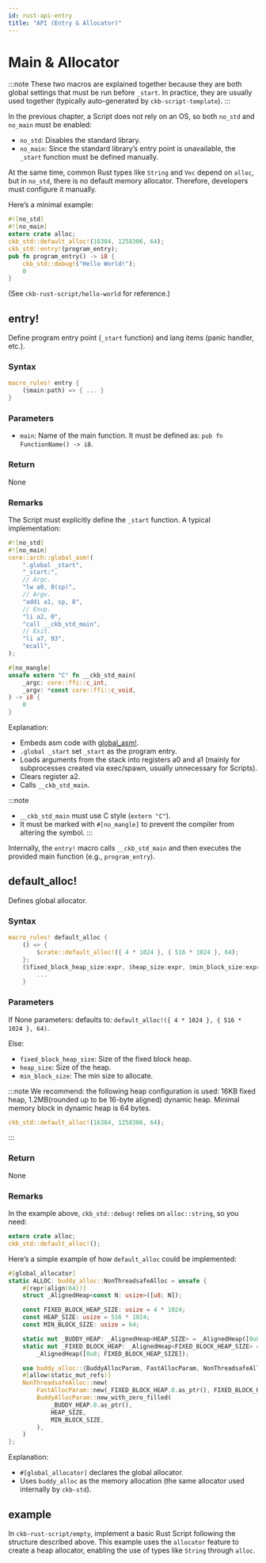 ```yaml
---
id: rust-api-entry
title: "API (Entry & Allocator)"
---
```



# Main & Allocator

:::note
These two macros are explained together because they are both global settings that must be run before `_start`. In practice, they are usually used together (typically auto-generated by `ckb-script-template`).
:::

In the previous chapter, a Script does not rely on an OS, so both `no_std` and `no_main` must be enabled:

- `no_std`: Disables the standard library.
- `no_main`: Since the standard library’s entry point is unavailable, the `_start` function must be defined manually.

At the same time, common Rust types like `String` and `Vec` depend on `alloc`, but in `no_std`, there is no default memory allocator. Therefore, developers must configure it manually.

Here’s a minimal example:

```rust
#![no_std]
#![no_main]
extern crate alloc;
ckb_std::default_alloc!(16384, 1258306, 64);
ckb_std::entry!(program_entry);
pub fn program_entry() -> i8 {
    ckb_std::debug!("Hello World!");
    0
}
```

(See `ckb-rust-script/hello-world` for reference.)

## entry!

Define program entry point (`_start` function) and lang items (panic handler, etc.).

### Syntax

```rust
macro_rules! entry {
    ($main:path) => { ... }
}
```

### Parameters

- `main`: Name of the main function. It must be defined as: `pub fn FunctionName() -> i8`.

### Return

None

### Remarks

The Script must explicitly define the `_start` function. A typical implementation:

```rust
#![no_std]
#![no_main]
core::arch::global_asm!(
    ".global _start",
    "_start:",
    // Argc.
    "lw a0, 0(sp)",
    // Argv.
    "addi a1, sp, 8",
    // Envp.
    "li a2, 0",
    "call __ckb_std_main",
    // Exit.
    "li a7, 93",
    "ecall",
);

#[no_mangle]
unsafe extern "C" fn __ckb_std_main(
    _argc: core::ffi::c_int,
    _argv: *const core::ffi::c_void,
) -> i8 {
    0
}
```

Explanation:

- Embeds asm code with [global_asm!](https://doc.rust-lang.org/reference/inline-assembly.html).
- `.global _start` set `_start` as the program entry.
- Loads arguments from the stack into registers a0 and a1 (mainly for subprocesses created via exec/spawn, usually unnecessary for Scripts).
- Clears register a2.
- Calls `__ckb_std_main`.

:::note

- `__ckb_std_main` must use C style (`extern "C"`).
- It must be marked with `#[no_mangle]` to prevent the compiler from altering the symbol.
  :::

Internally, the `entry!` macro calls `__ckb_std_main` and then executes the provided main function (e.g., `program_entry`).

## default_alloc!

Defines global allocator.

### Syntax

```rust
macro_rules! default_alloc {
    () => {
        $crate::default_alloc!({ 4 * 1024 }, { 516 * 1024 }, 64);
    };
    ($fixed_block_heap_size:expr, $heap_size:expr, $min_block_size:expr) => {
        ...
    }
```

### Parameters

If None parameters: defaults to: `default_alloc!({ 4 * 1024 }, { 516 * 1024 }, 64)`.

Else:

- `fixed_block_heap_size`: Size of the fixed block heap.
- `heap_size`: Size of the heap.
- `min_block_size`: The min size to allocate.

:::note
We recommend:
the following heap configuration is used: 16KB fixed heap, 1.2MB(rounded up to be 16-byte aligned) dynamic heap. Minimal memory block in dynamic heap is 64 bytes.

```rust
ckb_std::default_alloc!(16384, 1258306, 64);
```

:::

### Return

None

### Remarks

In the example above, `ckb_std::debug!` relies on `alloc::string`, so you need:

```rust
extern crate alloc;
ckb_std::default_alloc!();
```

Here’s a simple example of how `default_alloc` could be implemented:

```rust
#[global_allocator]
static ALLOC: buddy_alloc::NonThreadsafeAlloc = unsafe {
    #[repr(align(64))]
    struct _AlignedHeap<const N: usize>([u8; N]);

    const FIXED_BLOCK_HEAP_SIZE: usize = 4 * 1024;
    const HEAP_SIZE: usize = 516 * 1024;
    const MIN_BLOCK_SIZE: usize = 64;

    static mut _BUDDY_HEAP: _AlignedHeap<HEAP_SIZE> = _AlignedHeap([0u8; HEAP_SIZE]);
    static mut _FIXED_BLOCK_HEAP: _AlignedHeap<FIXED_BLOCK_HEAP_SIZE> =
        _AlignedHeap([0u8; FIXED_BLOCK_HEAP_SIZE]);

    use buddy_alloc::{BuddyAllocParam, FastAllocParam, NonThreadsafeAlloc};
    #[allow(static_mut_refs)]
    NonThreadsafeAlloc::new(
        FastAllocParam::new(_FIXED_BLOCK_HEAP.0.as_ptr(), FIXED_BLOCK_HEAP_SIZE),
        BuddyAllocParam::new_with_zero_filled(
            _BUDDY_HEAP.0.as_ptr(),
            HEAP_SIZE,
            MIN_BLOCK_SIZE,
        ),
    )
};
```

Explanation:

- `#[global_allocator]` declares the global allocator.
- Uses `buddy_alloc` as the memory allocation (the same allocator used internally by `ckb-std`).

## example

In <ExampleLink path="ckb-rust-script/contracts/empty">`ckb-rust-script/empty`</ExampleLink>, implement a basic Rust Script following the structure described above. This example uses the `allocator` feature to create a heap allocator, enabling the use of types like `String` through `alloc`.
